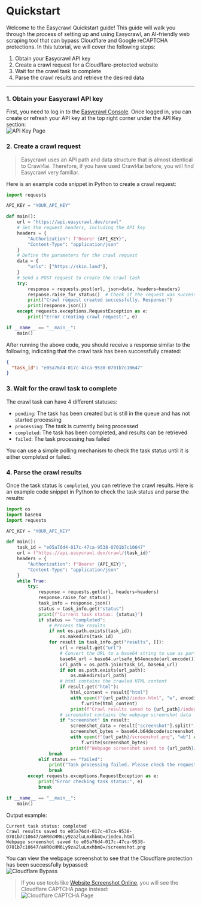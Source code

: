 # Quickstart
Welcome to the Easycrawl Quickstart guide! This guide will walk you through the process of setting up and using Easycrawl, an AI-friendly web scraping tool that can bypass Cloudflare and Google reCAPTCHA protections. In this tutorial, we will cover the following steps:
1. Obtain your Easycrawl API key
2. Create a crawl request for a Cloudflare-protected website
3. Wait for the crawl task to complete
4. Parse the crawl results and retrieve the desired data

***
### 1. Obtain your Easycrawl API key
First, you need to log in to the [Easycrawl Console](https://easycrawl.dev/sign-in). Once logged in, you can create or refresh your API key at the top right corner under the API Key section:  
![API Key Page](/quickstart/quickstart-01-02.png)

### 2. Create a crawl request
> Easycrawl uses an API path and data structure that is almost identical to Crawl4ai. Therefore, if you have used Crawl4ai before, you will find Easycrawl very familiar.

Here is an example code snippet in Python to create a crawl request:  
```python
import requests

API_KEY = "YOUR_API_KEY"

def main():
    url = "https://api.easycrawl.dev/crawl"
    # Set the request headers, including the API key
    headers = {
        "Authorization": f"Bearer {API_KEY}",
        "Content-Type": "application/json"
    }
    # Define the parameters for the crawl request
    data = {
        "urls": ["https://skin.land"],
    }
    # Send a POST request to create the crawl task
    try:
        response = requests.post(url, json=data, headers=headers)
        response.raise_for_status()  # Check if the request was successful
        print("Crawl request created successfully. Response:")
        print(response.json())
    except requests.exceptions.RequestException as e:
        print("Error creating crawl request:", e)

if __name__ == "__main__":
    main()
```

After running the above code, you should receive a response similar to the following, indicating that the crawl task has been successfully created:  
```json
{
  "task_id": "e05a76d4-017c-47ca-9538-0701b7c10647"
}
```

### 3. Wait for the crawl task to complete
The crawl task can have 4 different statuses:
- `pending`: The task has been created but is still in the queue and has not started processing
- `processing`: The task is currently being processed
- `completed`: The task has been completed, and results can be retrieved
- `failed`: The task processing has failed

You can use a simple polling mechanism to check the task status until it is either completed or failed.

### 4. Parse the crawl results
Once the task status is `completed`, you can retrieve the crawl results. Here is an example code snippet in Python to check the task status and parse the results:  
```python
import os
import base64
import requests

API_KEY = "YOUR_API_KEY"

def main():
    task_id = "e05a76d4-017c-47ca-9538-0701b7c10647"
    url = f"https://api.easycrawl.dev/crawl/{task_id}"
    headers = {
        "Authorization": f"Bearer {API_KEY}",
        "Content-Type": "application/json"
    }
    while True:
        try:
            response = requests.get(url, headers=headers)
            response.raise_for_status()
            task_info = response.json()
            status = task_info.get("status")
            print(f"Current task status: {status}")
            if status == "completed":
                # Process the results
                if not os.path.exists(task_id):
                    os.makedirs(task_id)
                for result in task_info.get("results", []):
                    url = result.get("url")
                    # Convert the URL to a base64 string to use as part of the folder name
                    base64_url = base64.urlsafe_b64encode(url.encode()).decode()
                    url_path = os.path.join(task_id, base64_url)
                    if not os.path.exists(url_path):
                        os.makedirs(url_path)
                    # html contains the crawled HTML content
                    if result.get("html"):
                        html_content = result["html"]
                        with open(f"{url_path}/index.html", "w", encoding="utf-8") as f:
                            f.write(html_content)
                        print(f"Crawl results saved to {url_path}/index.html")
                    # screenshot contains the webpage screenshot data
                    if "screenshot" in result:
                        screenshot_data = result["screenshot"].split(",")[1]  # Remove data:image/png;base64,
                        screenshot_bytes = base64.b64decode(screenshot_data)
                        with open(f"{url_path}/screenshot.png", "wb") as f:
                            f.write(screenshot_bytes)
                        print(f"Webpage screenshot saved to {url_path}/screenshot.png")
                break
            elif status == "failed":
                print("Task processing failed. Please check the request parameters or try again later.")
                break
        except requests.exceptions.RequestException as e:
            print("Error checking task status:", e)
            break

if __name__ == "__main__":
    main()
```
Output example:
```
Current task status: completed
Crawl results saved to e05a76d4-017c-47ca-9538-0701b7c10647/aHR0cHM6Ly9za2luLmxhbmQ=/index.html
Webpage screenshot saved to e05a76d4-017c-47ca-9538-0701b7c10647/aHR0cHM6Ly9za2luLmxhbmQ=/screenshot.png
```
You can view the webpage screenshot to see that the Cloudflare protection has been successfully bypassed:  
![Cloudflare Bypass](/quickstart/quickstart-04-01.png)

> If you use tools like [Website Screenshot Online](https://websitescreenshot.online/), you will see the Cloudflare CAPTCHA page instead:  
> ![Cloudflare CAPTCHA Page](/quickstart/quickstart-04-02.png)